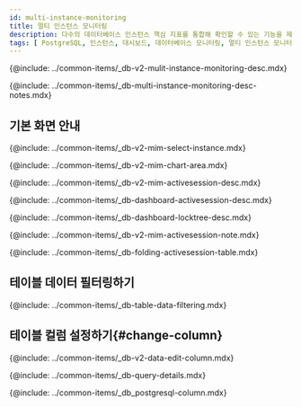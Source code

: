 ```yaml
---
id: multi-instance-monitoring
title: 멀티 인스턴스 모니터링
description: 다수의 데이터베이스 인스턴스 핵심 지표를 통합해 확인할 수 있는 기능을 제공합니다.
tags: [ PostgreSQL, 인스턴스, 대시보드, 데이터베이스 모니터링, 멀티 인스턴스 모니터링 ]
---
```



<Note product='PostgreSQL' link='../postgresql-v1/multi-instance-monitoring' />

<!-- 개요-->
{@include: ../common-items/_db-v2-mulit-instance-monitoring-desc.mdx}

{@include: ../common-items/_db-multi-instance-monitoring-desc-notes.mdx}

## 기본 화면 안내

<ProdImg img='db-multi-instance.png' desc='멀티 인스턴스 모니터링' />

<!-- 인스턴스 선택-->
{@include: ../common-items/_db-v2-mim-select-instance.mdx}

<!-- 차트영역-->
{@include: ../common-items/_db-v2-mim-chart-area.mdx}

{@include: ../common-items/_db-v2-mim-activesession-desc.mdx}

{@include: ../common-items/_db-dashboard-activesession-desc.mdx}

{@include: ../common-items/_db-dashboard-locktree-desc.mdx}

{@include: ../common-items/_db-v2-mim-activesession-note.mdx}

{@include: ../common-items/_db-folding-activesession-table.mdx}

## 테이블 데이터 필터링하기

{@include: ../common-items/_db-table-data-filtering.mdx}

## 테이블 컬럼 설정하기{#change-column}

{@include: ../common-items/_db-v2-data-edit-column.mdx}

<!--쿼리 자세히 보기-->
{@include: ../common-items/_db-query-details.mdx}

<!-- 컬럼 정보 안내 -->
{@include: ../common-items/_db_postgresql-column.mdx} 